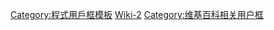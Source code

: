 {{Userbox-level
| id = [[Wiki标记语言|Wiki]]
| level = 2a
| info = 這個-{zh-hant:用戶;zh-hans:用户;zh-tw:使用者}-能'''[[:Category:User Wiki-2|一般地]]'''運用[[Help:编辑页面#维基编辑标记|編輯-{zh-hans:代码;zh-hant:程式碼}-]]，可以給初學者提供建議。
| info-s = 9
| usercategory = User Wiki-2
| nocat = {{{nocat|}}}
}}<noinclude>
[[Category:程式用戶框模板]]
[[Category:维基媒体用户框模板|Wiki-2]]
[[Category:维基百科相关用户框]]
</noinclude>